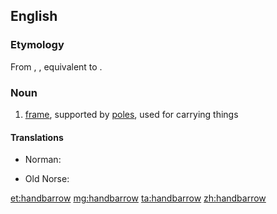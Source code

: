 ==English==
{{wikipedia}}

===Etymology===
From {{etyl|enm|en}} {{term|handbarow|lang=enm}}, {{term|handbarwe|lang=enm}}, equivalent to {{compound|hand|barrow|lang=en}}.

===Noun===
{{en-noun}}

# [[frame]], supported by [[pole]]s, used for carrying things

====Translations====
{{trans-top|frame supported by poles, used for carrying things}}
* Norman: {{t|nrf|chiviéthe à bras|f}}
{{trans-mid}}
* Old Norse: {{t|non|barar|f-p}}
{{trans-bottom}}

[[et:handbarrow]]
[[mg:handbarrow]]
[[ta:handbarrow]]
[[zh:handbarrow]]